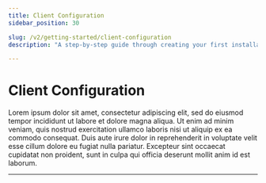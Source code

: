 ```yaml
---
title: Client Configuration
sidebar_position: 30

slug: /v2/getting-started/client-configuration
description: "A step-by-step guide through creating your first installation"

---
```


# Client Configuration

Lorem ipsum dolor sit amet, consectetur adipiscing elit, sed do eiusmod tempor incididunt ut labore et dolore magna aliqua. Ut enim ad minim veniam, quis nostrud exercitation ullamco laboris nisi ut aliquip ex ea commodo consequat. Duis aute irure dolor in reprehenderit in voluptate velit esse cillum dolore eu fugiat nulla pariatur. Excepteur sint occaecat cupidatat non proident, sunt in culpa qui officia deserunt mollit anim id est laborum.

---
<DocCardList />

<!-- links -->